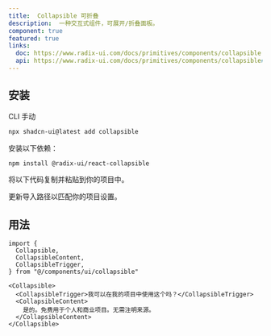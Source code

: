 ```yaml
---
title:  Collapsible 可折叠
description:  一种交互式组件，可展开/折叠面板。
component: true
featured: true
links:
  doc: https://www.radix-ui.com/docs/primitives/components/collapsible
  api: https://www.radix-ui.com/docs/primitives/components/collapsible#api-reference
---
```


<ComponentPreview
  name="collapsible-demo"
  description="一个可折叠组件。"
/>

## 安装

<Tabs defaultValue="cli">

<TabsList>
  <TabsTrigger value="cli">CLI</TabsTrigger>
  <TabsTrigger value="manual">手动</TabsTrigger>
</TabsList>
<TabsContent value="cli">

```bash
npx shadcn-ui@latest add collapsible
```

</TabsContent>

<TabsContent value="manual">

<Steps>

<Step>安装以下依赖：</Step>

```bash
npm install @radix-ui/react-collapsible
```

<Step>将以下代码复制并粘贴到你的项目中。</Step>

<ComponentSource name="collapsible" />

<Step>更新导入路径以匹配你的项目设置。</Step>

</Steps>

</TabsContent>

</Tabs>

## 用法

```tsx
import {
  Collapsible,
  CollapsibleContent,
  CollapsibleTrigger,
} from "@/components/ui/collapsible"
```

```tsx
<Collapsible>
  <CollapsibleTrigger>我可以在我的项目中使用这个吗？</CollapsibleTrigger>
  <CollapsibleContent>
    是的。免费用于个人和商业项目。无需注明来源。
  </CollapsibleContent>
</Collapsible>
```